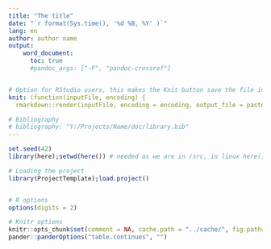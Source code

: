 ```yaml
---
title: "The title"
date: "`r format(Sys.time(), '%d %B, %Y' )`"
lang: en
author: author name
output:
    word_document:
      toc: true
      #pandoc_args: ["-F", "pandoc-crossref"]


# Option for RStudio users, this makes the Knit button save the file in the `reports` folder
knit: (function(inputFile, encoding) {
  rmarkdown::render(inputFile, encoding = encoding, output_file = paste(Sys.Date(), "-report", ".doc", sep=""), output_dir = "../reports") }) 

# Bibliography
# bibliography: "Y:/Projects/Name/doc/library.bib"
---
```



```r
set.seed(42)
library(here);setwd(here()) # needed as we are in /src, in linux here() should be used

# Loading the project
library(ProjectTemplate);load.project()


# R options
options(digits = 2)

# Knitr options
knitr::opts_chunk$set(comment = NA, cache.path = "../cache/", fig.path="../graphs/", echo=F)
pander::panderOptions("table.continues", "")
```
